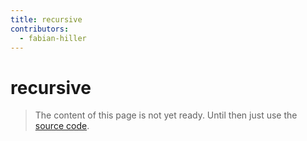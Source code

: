 ```yaml
---
title: recursive
contributors:
  - fabian-hiller
---
```


# recursive

> The content of this page is not yet ready. Until then just use the [source code](https://github.com/fabian-hiller/valibot/blob/main/library/src/schemas/recursive/recursive.ts).
